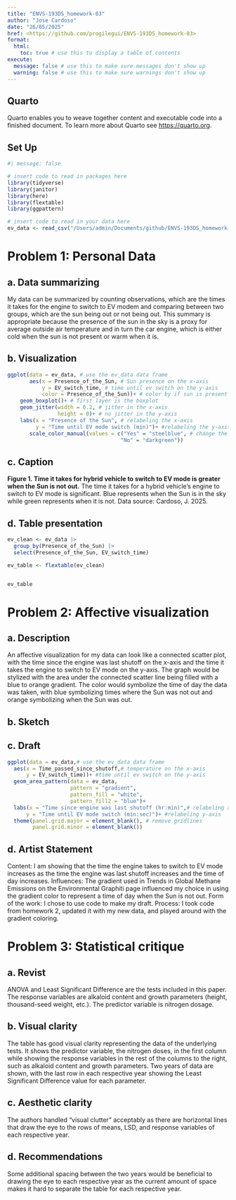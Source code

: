 ```yaml
---
title: "ENVS-193DS_homework-03"
author: "Jose Cardoso"
date: "26/05/2025"
href: <https://github.com/progilegui/ENVS-193DS_homework-03>
format:
  html:
    toc: true # use this to display a table of contents
execute:
  message: false # use this to make sure messages don't show up
  warning: false # use this to make sure warnings don't show up
---
```


## Quarto

Quarto enables you to weave together content and executable code into a finished document. To learn more about Quarto see <https://quarto.org>.

## Set Up

```r
#| message: false

# insert code to read in packages here
library(tidyverse)
library(janitor)
library(here)
library(flextable)
library(ggpattern)

# insert code to read in your data here
ev_data <- read_csv("/Users/admin/Documents/github/ENVS-193DS_homework-03/data/EV_Mode_2.csv")
```

# Problem 1: Personal Data

## a. Data summarizing

My data can be summarized by counting observations, which are the times it takes for the engine to switch to EV modem and comparing between two groups, which are the sun being out or not being out. This summary is appropriate because the presence of the sun in the sky is a proxy for average outside air temperature and in turn the car engine, which is either cold when the sun is not present or warm when it is.

## b. Visualization

```r
ggplot(data = ev_data, # use the ev_data data frame
       aes(x = Presence_of_the_Sun, # Sun presence on the x-axis
           y = EV_switch_time, # time until ev switch on the y-axis
           color = Presence_of_the_Sun))+ # color by if sun is present
    geom_boxplot()+ # first layer is the boxplot
    geom_jitter(width = 0.2, # jitter in the x-axis
                height = 0)+ # no jitter in the y-axis
    labs(x = "Presence of the Sun", # relabeling the x-axis
         y = "Time until EV mode switch (min)")+ #relabeling the y-axis
       scale_color_manual(values = c("Yes" = "steelblue", # change the default color
                                    "No" = "darkgreen")) 
```

## c. Caption

**Figure 1. Time it takes for hybrid vehicle to switch to EV mode is greater when the Sun is not out.** The time it takes for a hybrid vehicle's engine to switch to EV mode is significant. Blue represents when the Sun is in the sky while green represents when it is not. Data source: Cardoso, J. 2025.

## d. Table presentation

```r
ev_clean <- ev_data |> 
  group_by(Presence_of_the_Sun) |> 
  select(Presence_of_the_Sun, EV_switch_time)

ev_table <- flextable(ev_clean)


ev_table
```

# Problem 2: Affective visualization

## a. Description
An affective visualization for my data can look like a connected scatter plot, with the time since the engine was last shutoff on the x-axis and the time it takes the engine to switch to EV mode on the y-axis. The graph would be stylized with the area under the connected scatter line being filled with a blue to orange gradient. The color would symbolize the time of day the data was taken, with blue symbolizing times where the Sun was not out and orange symbolizing when the Sun was out. 

## b. Sketch

## c. Draft

```r

ggplot(data = ev_data,# use the ev_data data frame
  aes(x = Time_passed_since_shutoff,# temperature on the x-axis
      y = EV_switch_time))+ #time until ev switch on the y-axis 
  geom_area_pattern(data = ev_data,
                    pattern = "gradient",
                    pattern_fill = "white",
                    pattern_fill2 = "blue")+
  labs(x = "Time since engine was last shutoff (hr:min)",# relabeling x-axis
      y = "Time until EV mode switch (min:sec)")+ #relabeling y-axis
  theme(panel.grid.major = element_blank(), # remove gridlines 
        panel.grid.minor = element_blank())
```

## d. Artist Statement
Content: I am showing that the time the engine takes to switch to EV mode increases as the time the engine was last shutoff increases and the time of day increases.
Influences: The gradient used in Trends in Global Methane Emissions on the Environmental Graphiti page influenced my choice in using the gradient color to represent a time of day when the Sun is not out.
Form of the work: I chose to use code to make my draft.
Process: I took code from homework 2, updated it with my new data, and played around with the gradient coloring.

# Problem 3: Statistical critique

## a. Revist

ANOVA and Least Significant Difference are the tests included in this paper. The response variables are alkaloid content and growth parameters (height, thousand-seed weight, etc.). The predictor variable is nitrogen dosage. 

## b. Visual clarity

The table has good visual clarity representing the data of the underlying tests. It shows the predictor variable, the nitrogen doses, in the first column while showing the response variables in the rest of the columns to the right, such as alkaloid content and growth parameters. Two years of data are shown, with the last row in each respective year showing the Least Significant Difference value for each parameter.

## c. Aesthetic clarity

The authors handled "visual clutter" acceptably as there are horizontal lines that draw the eye to the rows of means, LSD, and response variables of each respective year.

## d. Recommendations

Some additional spacing between the two years would be beneficial to drawing the eye to each respective year as the current amount of space makes it hard to separate the table for each respective year.